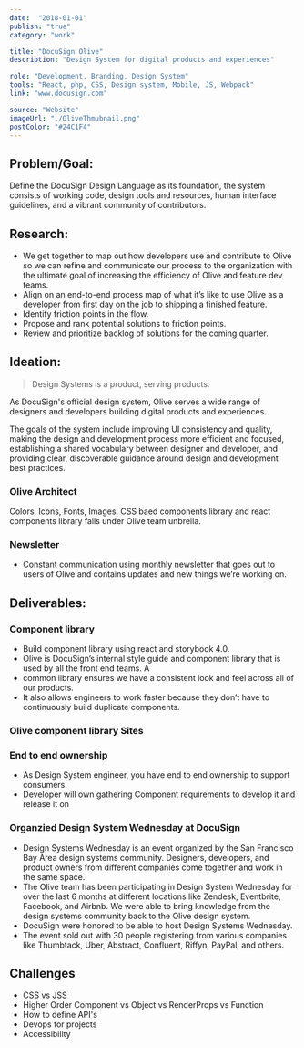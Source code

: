 ```yaml
---
date:  "2018-01-01"
publish: "true" 
category: "work"

title: "DocuSign Olive"
description: "Design System for digital products and experiences"

role: "Development, Branding, Design System"
tools: "React, php, CSS, Design system, Mobile, JS, Webpack" 
link: "www.docusign.com" 

source: "Website"
imageUrl: "./OliveThmubnail.png"
postColor: "#24C1F4"
---
```




## Problem/Goal:
Define the DocuSign Design Language as its foundation, the system consists of working code, design tools and resources, human interface guidelines, and a vibrant community of contributors.

## Research:
- We get together to map out how developers use and contribute to Olive so we can refine and communicate our process to the organization with the ultimate goal of increasing the efficiency of Olive and feature dev teams.
- Align on an end-to-end process map of what it’s like to use Olive as a developer from first day on the job to shipping a finished feature. 
- Identify friction points in the flow.
- Propose and rank potential solutions to friction points.
- Review and prioritize backlog of solutions for the coming quarter.

<PhotoGallery variant="DocusignOliveProcess"/>


## Ideation:

> Design Systems is a product, serving products.

As DocuSign's official design system, Olive serves a wide range of designers and developers building digital products and experiences. 

The goals of the system include improving UI consistency and quality, making the design and development process more efficient and focused, establishing a shared vocabulary between designer and developer, and providing clear, discoverable guidance around design and development best practices.

<ImageWrap srcName="DesignSystemPackagesUsers" title="Design System should support mobile, web marketing and web applications platforms." width="75"/>

### Olive Architect 
Colors, Icons, Fonts, Images, CSS baed components library and react components library falls under Olive team unbrella.

<PhotoGallery variant="OliveProcess" columns={2}/>

### Newsletter
- Constant communication using monthly newsletter that goes out to users of Olive and contains updates and new things we’re working on.

## Deliverables:

### Component library
- Build component library using react and storybook 4.0.
- Olive is DocuSign’s internal style guide and component library that is used by all the front end teams. A
- common library ensures we have a consistent look and feel across all of our products. 
- It also allows engineers to work faster because they don’t have to continuously build duplicate components.

<ImageWrap srcName="InputHtmlVsReact" title="File Input Html vs React"/>

### Olive component library Sites

<PhotoGallery variant="Olive" columns={2}/>

### End to end ownership
- As Design System engineer, you have end to end ownership to support consumers. 
- Developer will own gathering Component requirements to develop it and release it on 

<ImageWrap srcName="MindMapForPackagesDeployingNpmScripts" width="75"/>

### Organzied Design System Wednesday at DocuSign
- Design Systems Wednesday is an event organized by the San Francisco Bay Area design systems community. Designers, developers, and product owners from different companies come together and work in the same space.
- The Olive team has been participating in Design System Wednesday for over the last 6 months at different locations like Zendesk, Eventbrite, Facebook, and Airbnb. We were able to bring knowledge from the design systems community back to the Olive design system. 
- DocuSign were honored to be able to host Design Systems Wednesday.
- The event sold out with 30 people registering from various companies like Thumbtack, Uber, Abstract, Confluent, Riffyn, PayPal, and others. 

<ImageWrap srcName="DesignSystemWednesdayAtDocusign"/>

## Challenges
- CSS vs JSS
- Higher Order Component vs Object vs RenderProps vs Function
- How to define API's
- Devops for projects
- Accessibility










